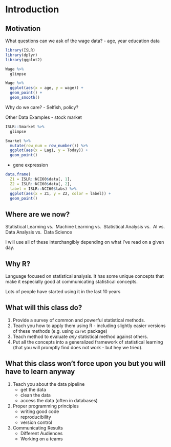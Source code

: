 # Introduction

## Motivation

What questions can we ask of the wage data?
 - age, year education data
 
```r
library(ISLR)
library(dplyr)
library(ggplot2)
```


```r
Wage %>% 
  glimpse
```

```r
Wage %>% 
  ggplot(aes(x = age, y = wage)) + 
  geom_point() + 
  geom_smooth()
```
 
 Why do we care?
- Selfish, policy?

Other Data Examples
 - stock market
 
```r
ISLR::Smarket %>% 
  glimpse
```
 
```r
Smarket %>% 
  mutate(row_num = row_number()) %>% 
  ggplot(aes(x = Lag1, y = Today)) + 
  geom_point()
```



 - gene expression

```r
data.frame(
  Z1 = ISLR::NCI60$data[, 1],
  Z2 = ISLR::NCI60$data[, 2],
  label = ISLR::NCI60$labs) %>% 
  ggplot(aes(x = Z1, y = Z2, color = label)) + 
  geom_point()
```



## Where are we now?

Statistical Learning vs. 
  Machine Learning vs. 
  Statistical Analysis vs. 
  AI vs. 
  Data Analysis vs. 
  Data Science
  
I will use all of these interchangibly depending on what I've read on a given day.

## Why R?

Language focused on statistical analysis. It has some unique concepts that make it especially good at communicating statistical concepts.

Lots of people have started using it in the last 10 years

## What will this class do?

1. Provide a survey of common and powerful statistical methods.
2. Teach you how to apply them using R - including slightly easier versions of these methods (e.g. using `caret` package)
3. Teach method to evaluate _any_ statistical method against others.
4. Put all the concepts into a generalized framework of statistical learning
 (that you will promptly find does not work - but hey we tried).

## What this class won't force upon you but you will have to learn anyway

1. Teach you about the data pipeline
    - get the data
    - clean the data
    - access the data (often in databases)
2. Proper programming principles
    - writing good code
    - reproducibility
    - version control
3. Communicating Results
    - Different Audiences
    - Working on a teams






